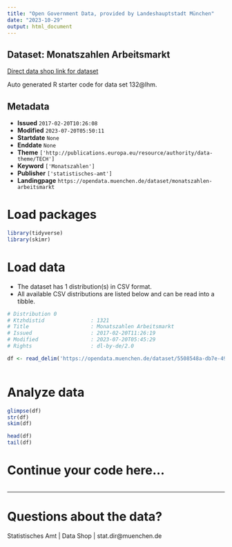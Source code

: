 ```yaml
---
title: "Open Government Data, provided by Landeshauptstadt München"
date: "2023-10-29"
output: html_document
---
```


## Dataset: Monatszahlen Arbeitsmarkt

[Direct data shop link for dataset](https://opendata.muenchen.de/dataset/monatszahlen-arbeitsmarkt)

Auto generated R starter code for data set 132@lhm.

## Metadata

- **Issued** `2017-02-20T10:26:08`
- **Modified** `2023-07-20T05:50:11`
- **Startdate** `None`
- **Enddate** `None`
- **Theme** `['http://publications.europa.eu/resource/authority/data-theme/TECH']`
- **Keyword** `['Monatszahlen']`
- **Publisher** `['statistisches-amt']`
- **Landingpage** `https://opendata.muenchen.de/dataset/monatszahlen-arbeitsmarkt`


# Load packages

```r

library(tidyverse)
library(skimr)

```

# Load data

-   The dataset has 1 distribution(s) in CSV format.
-   All available CSV distributions are listed below and can be read into a tibble.

```r

# Distribution 0
# Ktzhdistid               : 1321
# Title                    : Monatszahlen Arbeitsmarkt
# Issued                   : 2017-02-20T11:26:19
# Modified                 : 2023-07-20T05:45:29
# Rights                   : dl-by-de/2.0

df <- read_delim('https://opendata.muenchen.de/dataset/5508548a-db7e-49f1-a77e-b0763b00eb97/resource/0b6fe83d-4bf9-4789-9752-a3aefb073020/download/monatszahlen2307_arbeitsmarkt_10_07_23_nosum.csv')



```

# Analyze data

```r

glimpse(df)
str(df)
skim(df)

head(df)
tail(df)

```

# Continue your code here...

```r

```

------------------------------------------------------------------------

# Questions about the data?

Statistisches Amt | Data Shop | stat.dir@muenchen.de
